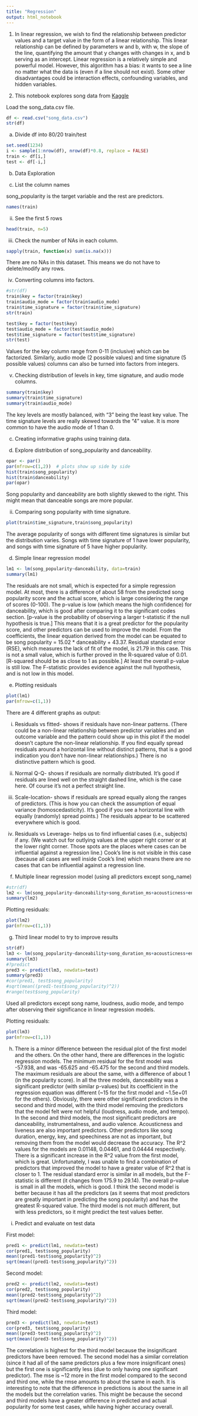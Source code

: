 ```yaml
---
title: "Regression"
output: html_notebook
---
```


1. In linear regression, we wish to find the relationship between predictor values and a target value in the form of a linear relationship. This linear relationship can be defined by parameters w and b, with w, the slope of the line, quantifying the amount that y changes with changes in x, and b serving as an intercept. Linear regression is a relatively simple and powerful model. However, this algorithm has a bias: it wants to see a line no matter what the data is (even if a line should not exist). Some other disadvantages could be interaction effects, confounding variables, and hidden variables.

2. This notebook explores song data from [Kaggle](https://www.kaggle.com/datasets/yasserh/song-popularity-dataset)

Load the song_data.csv file. 
```r
df <- read.csv("song_data.csv")
str(df)
```

a. Divide df into 80/20 train/test

```r
set.seed(1234)
i <- sample(1:nrow(df), nrow(df)*0.8, replace = FALSE)
train <- df[i,]
test <- df[-i,]

```

b. Data Exploration

i. List the column names

song_popularity is the target variable and the rest are predictors. 
```r
names(train)
```
ii. See the first 5 rows

```r
head(train, n=5)
```

iii. Check the number of NAs in each column.

```r
sapply(train, function(x) sum(is.na(x)))
```
There are no NAs in this dataset. This means we do not have to delete/modify any rows.

iv. Converting columns into factors.

```r
#str(df)
train$key = factor(train$key)
train$audio_mode = factor(train$audio_mode)
train$time_signature = factor(train$time_signature)
str(train)

test$key = factor(test$key)
test$audio_mode = factor(test$audio_mode)
test$time_signature = factor(test$time_signature)
str(test)
```
Values for the key column range from 0-11 (inclusive) which can be factorized.
Similarly, audio mode (2 possible values) and time signature (5 possible values) columns can also be turned into factors from integers.

v. Checking distribution of levels in key, time signature, and audio mode columns.

```r
summary(train$key)
summary(train$time_signature)
summary(train$audio_mode)
```
The key levels are mostly balanced, with "3" being the least key value.
The time signature levels are really skewed towards the "4" value.
It is more common to have the audio mode of 1 than 0.

c. Creating informative graphs using training data.

i. Explore distribution of song_popularity and danceability.

```r
opar <- par()
par(mfrow=c(1,2))  # plots show up side by side
hist(train$song_popularity)
hist(train$danceability)
par(opar)
```
Song popularity and danceability are both slightly skewed to the right. This might mean that danceable songs are more popular.

ii. Comparing song popularity with time signature.

```r
plot(train$time_signature,train$song_popularity)
```
The average popularity of songs with different time signatures is similar but the distribution varies. Songs with time signature of 1 have lower popularity, and songs with time signature of 5 have higher popularity.

d. Simple linear regression model

```r
lm1 <- lm(song_popularity~danceability, data=train)
summary(lm1)
```
The residuals are not small, which is expected for a simple regression model. At most, there is a difference of about 58 from the predicted song popularity score and the actual score, which is large considering the range of scores (0-100). The p-value is low (which means the high confidence) for danceability, which is good after comparing it to the significant codes section. [p-value is the probability of observing a larger t-statistic if the null hypothesis is true.] This means that it is a great predictor for the popularity score, and other predictors can be used to improve the model. From the coefficients, the linear equation derived from the model can be equated to be song popularity = 15.02 * danceability + 43.37. Residual standard error (RSE), which measures the lack of fit of the model, is 21.79 in this case. This is not a small value, which is further proved in the R-squared value of 0.01. [R-squared should be as close to 1 as possible.] At least the overall p-value is still low. The F-statistic provides evidence against the null hypothesis, and is not low in this model.

e. Plotting residuals

```r
plot(lm1)
par(mfrow=c(1,1))
```

There are 4 different graphs as output:

i. Residuals vs fitted- shows if residuals have non-linear patterns. (There could be a non-linear relationship between predictor variables and an outcome variable and the pattern could show up in this plot if the model doesn’t capture the non-linear relationship. If you find equally spread residuals around a horizontal line without distinct patterns, that is a good indication you don’t have non-linear relationships.) There is no distinctive pattern which is good.

ii. Normal Q-Q- shows if residuals are normally distributed. It’s good if residuals are lined well on the straight dashed line, which is the case here. Of course it's not a perfect straight line.

iii. Scale-location- shows if residuals are spread equally along the ranges of predictors. (This is how you can check the assumption of equal variance (homoscedasticity). It’s good if you see a horizontal line with equally (randomly) spread points.) The residuals appear to be scattered everywhere which is good.

iv. Residuals vs Leverage- helps us to find influential cases (i.e., subjects) if any. (We watch out for outlying values at the upper right corner or at the lower right corner. Those spots are the places where cases can be influential against a regression line.) Cook's line is not visible in this case (because all cases are well inside Cook's line) which means there are no cases that can be influential against a regression line.

f. Multiple linear regression model (using all predictors except song_name)

```r
#str(df)
lm2 <- lm(song_popularity~danceability+song_duration_ms+acousticness+energy+instrumentalness+key+liveness+audio_mode+speechiness+tempo+time_signature+audio_valence, data=train)
summary(lm2)
```

Plotting residuals:

```r
plot(lm2)
par(mfrow=c(1,1))
```

g. Third linear model to try to improve results

```r
str(df)
lm3 <- lm(song_popularity~danceability+song_duration_ms+acousticness+energy+instrumentalness+key+liveness+speechiness+time_signature+audio_valence, data=train)
summary(lm3)
#?predict
pred3 <- predict(lm3, newdata=test)
summary(pred3)
#cor(pred1, test$song_popularity)
#sqrt(mean((pred1-test$song_popularity)^2))
#range(test$song_popularity)
```

Used all predictors except song name, loudness, audio mode, and tempo after observing their significance in linear regression models.

Plotting residuals:

```r
plot(lm3)
par(mfrow=c(1,1))
```

h. There is a minor difference between the residual plot of the first model and the others. On the other hand, there are differences in the logistic regression models. The minimum residual for the first model was -57.938, and was -65.625 and -65.475 for the second and third models. The maximum residuals are about the same, with a difference of about 1 (in the popularity score). In all the three models, danceability was a significant predictor (with similar p-values) but its coefficient in the regression equation was different (~15 for the first model and ~1.5e+01 for the others). Obviously, there were other significant predictors in the second and third model, with the third model removing the predictors that the model felt were not helpful (loudness, audio mode, and tempo).
  In the second and third models, the most significant predictors are danceability, instrumentalness, and audio valence. Acousticness and liveness are also important predictors. Other predictors like song duration, energy, key, and speechiness are not as important, but removing them from the model would decrease the accuracy. The R^2 values for the models are 0.01148, 0.04461, and 0.04444 respectively. There is a significant increase in the R^2 value from the first model, which is great. Unfortunately, I was unable to find a combination of predictors that improved the model to have a greater value of R^2 that is closer to 1. The residual standard error is similar in all models, but the F-statistic is different (it changes from 175.9 to 29.14). The overall p-value is small in all the models, which is good.
  I think the second model is better because it has all the predictors (as it seems that most predictors are greatly important in predicting the song popularity) and has the greatest R-squared value. The third model is not much different, but with less predictors, so it might predict the test values better.
  
i. Predict and evaluate on test data

First model:
```r
pred1 <- predict(lm1, newdata=test)
cor(pred1, test$song_popularity)
mean((pred1-test$song_popularity)^2)
sqrt(mean((pred1-test$song_popularity)^2))
```

Second model:
```r
pred2 <- predict(lm2, newdata=test)
cor(pred2, test$song_popularity)
mean((pred2-test$song_popularity)^2)
sqrt(mean((pred2-test$song_popularity)^2))
```

Third model:
```r
pred3 <- predict(lm3, newdata=test)
cor(pred3, test$song_popularity)
mean((pred3-test$song_popularity)^2)
sqrt(mean((pred3-test$song_popularity)^2))
```

The correlation is highest for the third model because the insignificant predictors have been removed. The second model has a similar correlation (since it had all of the same predictors plus a few more insignificant ones) but the first one is significantly less (due to only having one significant predictor). The mse is ~12 more in the first model compared to the second and third one, while the rmse amounts to about the same in each. It is interesting to note that the difference in predictions is about the same in all the models but the correlation varies. This might be because the second and third models have a greater difference in predicted and actual popularity for some test cases, while having higher accuracy overall.